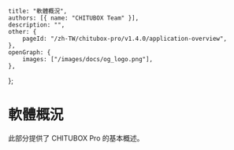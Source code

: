 	title: "軟體概況",
	authors: [{ name: "CHITUBOX Team" }],
	description: "",
	other: {
		pageId: "/zh-TW/chitubox-pro/v1.4.0/application-overview",
	},
	openGraph: {
		images: ["/images/docs/og_logo.png"],
	},
};

# 軟體概況

此部分提供了 CHITUBOX Pro 的基本概述。
